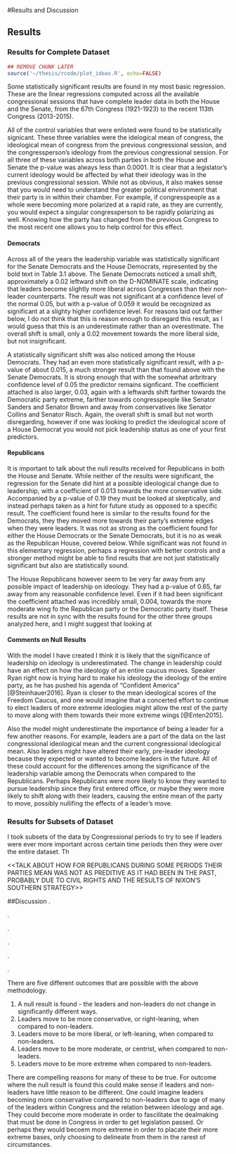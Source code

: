#Results and Discussion

## Results

### Results for Complete Dataset

```r
## REMOVE CHUNK LATER
source('~/thesis/rcode/plot_ideas.R', echo=FALSE)
```

Some statistically significant results are found in my most basic regression. These are the linear regressions computed across all the available congressional sessions that have complete leader data in both the House and the Senate, from the 67th Congress (1921-1923) to the recent 113th Congress (2013-2015). 

\begin{table}[h]
\centering
\caption{Summary of Models Across All Years, House and Senate}
\begin{tabular}{r|rrrr}
                       & Senate Ds & Senate Rs & House Ds & House Rs \\ \hline
(Intercept)            & 0.00489   & 0.00259   & 0.01131  & 0.00405  \\
cong\_ideo\_mean       & 0.51583   & 0.61344   & 0.73047  & 0.67749  \\
last\_cong\_ideo\_mean & -0.38112  & -0.50989  & -0.57483 & -0.53415 \\
last\_ideo             & 0.87467   & 0.87061   & 0.87636  & 0.85013  \\
leaderY                & \textbf{-0.01863}  & 0.01289   & -\textbf{0.03022} & -0.00417 \\
Adjusted R-Squared     & 0.802     & 0.781     & 0.781    & 0.824    \\
N                      & 2239      & 1817      & 11380    & 9270    
\end{tabular}
\end{table}


All of the control variables that were enlisted were found to be statistically signicant. These three variables were the idelogical mean of congress, the ideological mean of congress from the previous congressional session, and the congressperson's ideology from the previous congressional session. For all three of these variables across both parties in both the House and Senate the p-value was always less than 0.0001. It is clear that a legislator's current ideology would be affected by what their ideology was in the previous congressional session. While not as obvious, it also makes sense that you would need to understand the greater political environment that their party is in within their chamber. For example, if congresspeople as a whole were becoming more polarized at a rapid rate, as they are currently, you would expect a singular congressperson to be rapidly polarizing as well. Knowing how the party has changed from the previous Congress to the most recent one allows you to help control for this effect.

#### Democrats

Across all of the years the leadership variable was statistically significant for the Senate Democrats and the House Democrats, represented by the bold text in Table 3.1 above. The Senate Democrats noticed a small shift, approximately a 0.02 leftward shift on the D-NOMINATE scale, indicating that leaders become slightly more liberal across Congresses than their non-leader counterparts. The result was not significant at a confidence level of the normal 0.05, but with a p-value of 0.059 it would be recognized as significant at a slighty higher confidence level. For reasons laid out farther below, I do not think that this is reason enough to disregard this result, as I would guess that this is an underestimate rather than an overestimate. The overall shift is small, only a 0.02 movement towards the more liberal side, but not insignificant.

A statistically significant shift was also noticed among the House Democrats. They had an even more statistically significant result, with a p-value of about 0.015, a much stronger result than that found above with the Senate Democrats. It is strong enough that with the somewhat arbritrary confidence level of 0.05 the predictor remains signficant. The coefficient attached is also larger, 0.03, again with a leftwards shift farther towards the Democratic party extreme, farther towards congresspeople like Senator Sanders and Senator Brown and away from conservatives like Senator Collins and Senator Risch. Again, the overall shift is small but not worth disregarding, however if one was looking to predict the ideological score of a House Democrat you would not pick leadership status as one of your first predictors.

#### Republicans

It is important to talk about the null results received for Republicans in both the House and Senate. While neither of the results were significant, the regression for the Senate did hint at a possible ideological change due to leadership, with a coefficient of 0.013 towards the more conservative side. Accompanied by a p-value of 0.19 they must be looked at skeptically, and instead perhaps taken as a hint for future study as opposed to a specific result. The coefficient found here is similar to the results found for the Democrats, they they moved more towards their party's extreme edges when they were leaders. It was not as strong as the coefficient found for either the House Democrats or the Senate Democrats, but it is no as weak as the Republican House, covered below. While significant was not found in this elementary regression, perhaps a regression with better controls and a stronger method might be able to find results that are not just statistically significant but also are statistically sound.

The House Republicans however seem to be very far away from any possible impact of leadership on ideology. They had a p-value of 0.65, far away from any reasonable confidence level. Even if it had been significant the coefficient attached was incredibly small, 0.004, towards the more moderate wing fo the Republican party or the Democratic party itself. These results are not in sync with the results found for the other three groups analyzed here, and I might suggest that looking at 

#### Comments on Null Results

With the model I have created I think it is likely that the significance of leadership on ideology is underestimated. The change in leadership could have an effect on how the ideology of an entire caucus moves. Speaker Ryan right now is trying hard to make his ideology the ideology of the entire party, as he has pushed his agenda of "Confident America" [@Steinhauer2016]. Ryan is closer to the mean ideological scores of the Freedom Caucus, and one would imagine that a concerted effort to continue to elect leaders of more extreme ideologies might allow the rest of the party to move along with them towards their more extreme wings [@Enten2015].

Also the model might underestimate the importance of being a leader for a few another reasons. For example, leaders are a part of the data on the last congressional ideological mean and the current congressional ideological mean. Also leaders might have altered their early, pre-leader ideology because they expected or wanted to become leaders in the future. All of these could account for the differences among the significance of the leadership variable among the Democrats when compared to the Republicans. Perhaps Republicans were more likely to know they wanted to pursue leadership since they first entered office, or maybe they were more likely to shift along with their leaders, causing the entire mean of the party to move, possibly nullifing the effects of a leader's move.


### Results for Subsets of Dataset

I took subsets of the data by Congressional periods to try to see if leaders were ever more important across certain time periods then they were over the entire dataset. Th


<<TALK ABOUT HOW FOR REPUBLICANS DURING SOME PERIODS THEIR PARTIES MEAN WAS NOT AS PREDITIVE AS IT HAD BEEN IN THE PAST, PROBABLY DUE TO CIVIL RIGHTS AND THE RESULTS OF NIXON'S SOUTHERN STRATEGY>>

##Discussion
.

.

.

.

.

.

There are five different outcomes that are possible with the above methodology.

  1. A null result is found - the leaders and non-leaders do not change in significantly different ways.
  2. Leaders move to be more conservative, or right-leaning, when compared to non-leaders.
  3. Leaders move to be more liberal, or left-leaning, when compared to non-leaders.
  4. Leaders move to be more moderate, or centrist, when compared to non-leaders.
  5. Leaders move to be more extreme when compared to non-leaders.
  
There are compelling reasons for many of these to be true. For outcome where the null result is found this could make sense if leaders and non-leaders have little reason to be different. One could imagine leaders becoming more conservative compared to non-leaders due to age of many of the leaders within Congress and the relation between ideology and age. They could become more moderate in order to fascilitate the dealmaking that must be done in Congress in order to get legislation passed. Or perhaps they would becoem more extreme in order to placate their more extreme bases, only choosing to delineate from them in the rarest of circumstances.